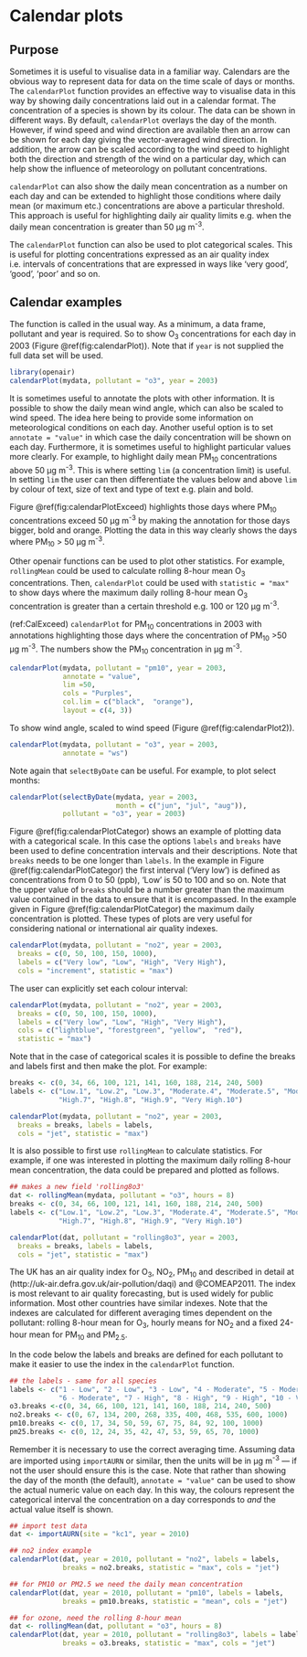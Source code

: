 # Calendar plots {#sec:calendarPlot}

## Purpose

Sometimes it is useful to visualise data in a familiar way. Calendars
are the obvious way to represent data for data on the time scale of
days or months. The `calendarPlot` function provides an effective
way to visualise data in this way by showing daily concentrations laid
out in a calendar format. The concentration of a species is shown by
its colour. The data can be shown in different ways. By default,
`calendarPlot` overlays the day of the month. However, if wind
speed and wind direction are available then an arrow can be shown for
each day giving the vector-averaged wind direction. In addition, the
arrow can be scaled according to the wind speed to highlight both the
direction and strength of the wind on a particular day, which can help
show the influence of meteorology on pollutant concentrations.

`calendarPlot` can also show the daily mean concentration as a
number on each day and can be extended to highlight those conditions
where daily mean (or maximum etc.) concentrations are above a
particular threshold. This approach is useful for highlighting daily
air quality limits e.g. when the daily mean concentration is greater
than 50 μg m^-3^.

The `calendarPlot` function can also be used to plot categorical
scales. This is useful for plotting concentrations expressed as an air
quality index i.e. intervals of concentrations that are expressed in
ways like 'very good', 'good', 'poor' and so on.

## Calendar examples

The function is called in the usual way. As a minimum, a data frame,
pollutant and year is required. So to show O~3~ concentrations for
each day in 2003 (Figure \@ref(fig:calendarPlot)). Note that if `year`
is not supplied the full data set will be used.

```r
library(openair)
calendarPlot(mydata, pollutant = "o3", year = 2003)
```

It is sometimes useful to annotate the plots with other
information. It is possible to show the daily mean
wind angle, which can also be scaled to wind speed. The idea here
being to provide some information on meteorological conditions on each
day. Another useful option is to set `annotate = "value"` in
which case the daily concentration will be shown on each
day. Furthermore, it is sometimes useful to highlight particular
values more clearly. For example, to highlight daily mean PM~10~
concentrations above 50 μg m^-3^. This is where setting `lim` (a
concentration limit) is useful. In setting `lim` the user can then
differentiate the values below and above `lim` by colour of text,
size of text and type of text e.g. plain and bold.

Figure \@ref(fig:calendarPlotExceed) highlights those days where PM~10~
concentrations exceed 50 μg m^-3^ by making the annotation for those days
bigger, bold and orange. Plotting the data in this way clearly shows
the days where PM~10~ > 50 μg m^-3^.

Other [openair]{.pkg} functions can be used to plot other statistics. For
example, `rollingMean` could be used to calculate rolling 8-hour
mean O~3~ concentrations. Then, `calendarPlot` could be used with
`statistic = "max"` to show days where the maximum daily rolling
8-hour mean O~3~ concentration is greater than a certain threshold
e.g. 100 or 120 μg m^-3^.

(ref:CalExceed) `calendarPlot` for PM~10~ concentrations in 2003 with annotations highlighting those days where the concentration of PM~10~ >50 μg m^-3^. The numbers show the PM~10~ concentration in μg m^-3^.

```r
calendarPlot(mydata, pollutant = "pm10", year = 2003, 
             annotate = "value", 
             lim =50, 
             cols = "Purples", 
             col.lim = c("black",  "orange"),
             layout = c(4, 3))
```

To show wind angle, scaled to wind speed (Figure \@ref(fig:calendarPlot2)).

```r
calendarPlot(mydata, pollutant = "o3", year = 2003, 
             annotate = "ws")
```

Note again that `selectByDate` can be useful. For example, to
plot select months:

```r
calendarPlot(selectByDate(mydata, year = 2003, 
                          month = c("jun", "jul", "aug")),
             pollutant = "o3", year = 2003)
```

Figure \@ref(fig:calendarPlotCategor) shows an example of plotting data
with a categorical scale. In this case the options `labels` and
`breaks` have been used to define concentration intervals and their
descriptions. Note that `breaks` needs to be one longer than
`labels`. In the example in Figure \@ref(fig:calendarPlotCategor) the
first interval ('Very low') is defined as concentrations from 0 to
50 (ppb), 'Low' is 50 to 100 and so on. Note that the upper value of
`breaks` should be a number greater than the maximum value
contained in the data to ensure that it is encompassed. In the example
given in Figure \@ref(fig:calendarPlotCategor) the maximum daily
concentration is plotted. These types of plots are very useful for
considering national or international air quality indexes.

```r
calendarPlot(mydata, pollutant = "no2", year = 2003,
  breaks = c(0, 50, 100, 150, 1000),
  labels = c("Very low", "Low", "High", "Very High"),
  cols = "increment", statistic = "max")
```


The user can explicitly set each colour interval:

```r
calendarPlot(mydata, pollutant = "no2", year = 2003,
  breaks = c(0, 50, 100, 150, 1000),
  labels = c("Very low", "Low", "High", "Very High"),
  cols = c("lightblue", "forestgreen", "yellow",  "red"),
  statistic = "max")
```

Note that in the case of categorical scales it is possible to define
the breaks and labels first and then make the plot. For example:

```r
breaks <- c(0, 34, 66, 100, 121, 141, 160, 188, 214, 240, 500)
labels <- c("Low.1", "Low.2", "Low.3", "Moderate.4", "Moderate.5", "Moderate.6",
            "High.7", "High.8", "High.9", "Very High.10")

calendarPlot(mydata, pollutant = "no2", year = 2003,
  breaks = breaks, labels = labels,
  cols = "jet", statistic = "max")
```

It is also possible to first use `rollingMean` to calculate
statistics. For example, if one was interested in plotting the maximum
daily rolling 8-hour mean concentration, the data could be prepared
and plotted as follows.

```r
## makes a new field 'rolling8o3'
dat <- rollingMean(mydata, pollutant = "o3", hours = 8)
breaks <- c(0, 34, 66, 100, 121, 141, 160, 188, 214, 240, 500)
labels <- c("Low.1", "Low.2", "Low.3", "Moderate.4", "Moderate.5", "Moderate.6",
            "High.7", "High.8", "High.9", "Very High.10")

calendarPlot(dat, pollutant = "rolling8o3", year = 2003,
  breaks = breaks, labels = labels,
  cols = "jet", statistic = "max")
```

The UK has an air quality index for O~3~, NO~2~, PM~10~ and \pmtwo
described in detail at
(http://uk-air.defra.gov.uk/air-pollution/daqi) and
@COMEAP2011. The index is most relevant to air quality
forecasting, but is used widely for public information. Most other
countries have similar indexes. Note that the indexes are calculated
for different averaging times dependent on the pollutant: rolling
8-hour mean for O~3~, hourly means for NO~2~ and a fixed 24-hour
mean for PM~10~ and PM~2.5~.

In the code below the labels and breaks are defined for each pollutant
 to make it easier to use the index in the
`calendarPlot` function.

```r
## the labels - same for all species
labels <- c("1 - Low", "2 - Low", "3 - Low", "4 - Moderate", "5 - Moderate",
            "6 - Moderate", "7 - High", "8 - High", "9 - High", "10 - Very High")
o3.breaks <-c(0, 34, 66, 100, 121, 141, 160, 188, 214, 240, 500)
no2.breaks <- c(0, 67, 134, 200, 268, 335, 400, 468, 535, 600, 1000)
pm10.breaks <- c(0, 17, 34, 50, 59, 67, 75, 84, 92, 100, 1000)
pm25.breaks <- c(0, 12, 24, 35, 42, 47, 53, 59, 65, 70, 1000)
```

Remember it is necessary to use the correct averaging time. Assuming
data are imported using `importAURN` or similar, then the
units will be in μg m^-3^ --- if not the user should ensure this is the
case. Note that rather than showing the day of the month (the default), `annotate = "value"` can be used to show the actual numeric value
on each day. In this way, the colours represent the categorical
interval the concentration on a day corresponds to *and* the
actual value itself is shown.

```r
## import test data
dat <- importAURN(site = "kc1", year = 2010)

## no2 index example
calendarPlot(dat, year = 2010, pollutant = "no2", labels = labels,
             breaks = no2.breaks, statistic = "max", cols = "jet")

## for PM10 or PM2.5 we need the daily mean concentration
calendarPlot(dat, year = 2010, pollutant = "pm10", labels = labels,
             breaks = pm10.breaks, statistic = "mean", cols = "jet")

## for ozone, need the rolling 8-hour mean
dat <- rollingMean(dat, pollutant = "o3", hours = 8)
calendarPlot(dat, year = 2010, pollutant = "rolling8o3", labels = labels,
             breaks = o3.breaks, statistic = "max", cols = "jet")
```
